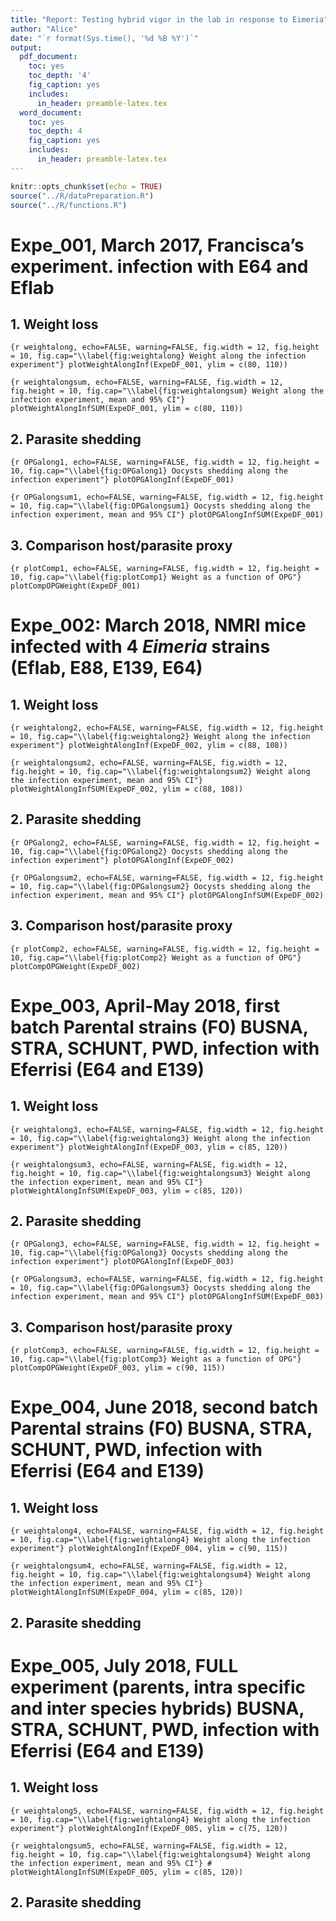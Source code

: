 ```yaml
---
title: "Report: Testing hybrid vigor in the lab in response to Eimeria"
author: "Alice"
date: "`r format(Sys.time(), '%d %B %Y')`"
output:
  pdf_document:
    toc: yes
    toc_depth: '4'
    fig_caption: yes        
    includes:  
      in_header: preamble-latex.tex
  word_document:
    toc: yes
    toc_depth: 4
    fig_caption: yes        
    includes:  
      in_header: preamble-latex.tex
---
```


```r
knitr::opts_chunk$set(echo = TRUE)
source("../R/dataPreparation.R")
source("../R/functions.R")
```

# Expe_001, March 2017, Francisca's experiment. infection with E64 and Eflab

## 1. Weight loss
```{r weightalong, echo=FALSE, warning=FALSE, fig.width = 12, fig.height = 10, fig.cap="\\label{fig:weightalong} Weight along the infection experiment"}
plotWeightAlongInf(ExpeDF_001, ylim = c(80, 110))
```

```{r weightalongsum, echo=FALSE, warning=FALSE, fig.width = 12, fig.height = 10, fig.cap="\\label{fig:weightalongsum} Weight along the infection experiment, mean and 95% CI"}
plotWeightAlongInfSUM(ExpeDF_001, ylim = c(80, 110))
```

## 2. Parasite shedding

```{r OPGalong1, echo=FALSE, warning=FALSE, fig.width = 12, fig.height = 10, fig.cap="\\label{fig:OPGalong1} Oocysts shedding along the infection experiment"}
plotOPGAlongInf(ExpeDF_001)
```

```{r OPGalongsum1, echo=FALSE, warning=FALSE, fig.width = 12, fig.height = 10, fig.cap="\\label{fig:OPGalongsum1} Oocysts shedding along the infection experiment, mean and 95% CI"}
plotOPGAlongInfSUM(ExpeDF_001)
```

## 3. Comparison host/parasite proxy

```{r plotComp1, echo=FALSE, warning=FALSE, fig.width = 12, fig.height = 10, fig.cap="\\label{fig:plotComp1} Weight as a function of OPG"}
plotCompOPGWeight(ExpeDF_001)
```

# Expe_002: March 2018, NMRI mice infected with 4 *Eimeria* strains (Eflab, E88, E139, E64)

## 1. Weight loss
```{r weightalong2, echo=FALSE, warning=FALSE, fig.width = 12, fig.height = 10, fig.cap="\\label{fig:weightalong2} Weight along the infection experiment"}
plotWeightAlongInf(ExpeDF_002, ylim = c(88, 108))
```

```{r weightalongsum2, echo=FALSE, warning=FALSE, fig.width = 12, fig.height = 10, fig.cap="\\label{fig:weightalongsum2} Weight along the infection experiment, mean and 95% CI"}
plotWeightAlongInfSUM(ExpeDF_002, ylim = c(88, 108))
```

## 2. Parasite shedding

```{r OPGalong2, echo=FALSE, warning=FALSE, fig.width = 12, fig.height = 10, fig.cap="\\label{fig:OPGalong2} Oocysts shedding along the infection experiment"}
plotOPGAlongInf(ExpeDF_002)
```

```{r OPGalongsum2, echo=FALSE, warning=FALSE, fig.width = 12, fig.height = 10, fig.cap="\\label{fig:OPGalongsum2} Oocysts shedding along the infection experiment, mean and 95% CI"}
plotOPGAlongInfSUM(ExpeDF_002)
```

## 3. Comparison host/parasite proxy

```{r plotComp2, echo=FALSE, warning=FALSE, fig.width = 12, fig.height = 10, fig.cap="\\label{fig:plotComp2} Weight as a function of OPG"}
plotCompOPGWeight(ExpeDF_002)
```

# Expe_003, April-May 2018, first batch Parental strains (F0) BUSNA, STRA, SCHUNT, PWD, infection with Eferrisi (E64 and E139)

## 1. Weight loss

```{r weightalong3, echo=FALSE, warning=FALSE, fig.width = 12, fig.height = 10, fig.cap="\\label{fig:weightalong3} Weight along the infection experiment"}
plotWeightAlongInf(ExpeDF_003, ylim = c(85, 120))
```

```{r weightalongsum3, echo=FALSE, warning=FALSE, fig.width = 12, fig.height = 10, fig.cap="\\label{fig:weightalongsum3} Weight along the infection experiment, mean and 95% CI"}
plotWeightAlongInfSUM(ExpeDF_003, ylim = c(85, 120))
```

## 2. Parasite shedding

```{r OPGalong3, echo=FALSE, warning=FALSE, fig.width = 12, fig.height = 10, fig.cap="\\label{fig:OPGalong3} Oocysts shedding along the infection experiment"}
plotOPGAlongInf(ExpeDF_003)
```

```{r OPGalongsum3, echo=FALSE, warning=FALSE, fig.width = 12, fig.height = 10, fig.cap="\\label{fig:OPGalongsum3} Oocysts shedding along the infection experiment, mean and 95% CI"}
plotOPGAlongInfSUM(ExpeDF_003)
```

## 3. Comparison host/parasite proxy

```{r plotComp3, echo=FALSE, warning=FALSE, fig.width = 12, fig.height = 10, fig.cap="\\label{fig:plotComp3} Weight as a function of OPG"}
plotCompOPGWeight(ExpeDF_003, ylim = c(90, 115))
```

# Expe_004, June 2018, second batch Parental strains (F0) BUSNA, STRA, SCHUNT, PWD, infection with Eferrisi (E64 and E139)

## 1. Weight loss

```{r weightalong4, echo=FALSE, warning=FALSE, fig.width = 12, fig.height = 10, fig.cap="\\label{fig:weightalong4} Weight along the infection experiment"}
plotWeightAlongInf(ExpeDF_004, ylim = c(90, 115))
```

```{r weightalongsum4, echo=FALSE, warning=FALSE, fig.width = 12, fig.height = 10, fig.cap="\\label{fig:weightalongsum4} Weight along the infection experiment, mean and 95% CI"}
plotWeightAlongInfSUM(ExpeDF_004, ylim = c(85, 120))
```

## 2. Parasite shedding


# Expe_005, July 2018, FULL experiment (parents, intra specific and inter species hybrids) BUSNA, STRA, SCHUNT, PWD, infection with Eferrisi (E64 and E139)

## 1. Weight loss

```{r weightalong5, echo=FALSE, warning=FALSE, fig.width = 12, fig.height = 10, fig.cap="\\label{fig:weightalong4} Weight along the infection experiment"}
plotWeightAlongInf(ExpeDF_005, ylim = c(75, 120))
```

```{r weightalongsum5, echo=FALSE, warning=FALSE, fig.width = 12, fig.height = 10, fig.cap="\\label{fig:weightalongsum4} Weight along the infection experiment, mean and 95% CI"}
# plotWeightAlongInfSUM(ExpeDF_005, ylim = c(85, 120))
```

## 2. Parasite shedding

